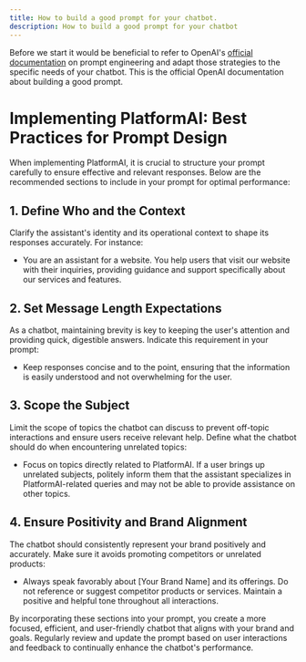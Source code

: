 ```yaml
---
title: How to build a good prompt for your chatbot.
description: How to build a good prompt for your chatbot
---
```


Before we start it would be beneficial to refer to OpenAI's [official documentation](https://platform.openai.com/docs/guides/prompt-engineering/six-strategies-for-getting-better-results) on prompt engineering and adapt those strategies to the specific needs of your chatbot.
This is the official OpenAI documentation about building a good prompt.

# Implementing PlatformAI: Best Practices for Prompt Design

When implementing PlatformAI, it is crucial to structure your prompt carefully to ensure effective and relevant responses. Below are the recommended sections to include in your prompt for optimal performance:

## 1. Define Who and the Context

Clarify the assistant's identity and its operational context to shape its responses accurately. For instance:

- You are an assistant for a website. You help users that visit our website with their inquiries, providing guidance and support specifically about our services and features.

## 2. Set Message Length Expectations

As a chatbot, maintaining brevity is key to keeping the user's attention and providing quick, digestible answers. Indicate this requirement in your prompt:

- Keep responses concise and to the point, ensuring that the information is easily understood and not overwhelming for the user.

## 3. Scope the Subject

Limit the scope of topics the chatbot can discuss to prevent off-topic interactions and ensure users receive relevant help. Define what the chatbot should do when encountering unrelated topics:

- Focus on topics directly related to PlatformAI. If a user brings up unrelated subjects, politely inform them that the assistant specializes in PlatformAI-related queries and may not be able to provide assistance on other topics.

## 4. Ensure Positivity and Brand Alignment

The chatbot should consistently represent your brand positively and accurately. Make sure it avoids promoting competitors or unrelated products:

- Always speak favorably about [Your Brand Name] and its offerings. Do not reference or suggest competitor products or services. Maintain a positive and helpful tone throughout all interactions.

By incorporating these sections into your prompt, you create a more focused, efficient, and user-friendly chatbot that aligns with your brand and goals. Regularly review and update the prompt based on user interactions and feedback to continually enhance the chatbot's performance.
